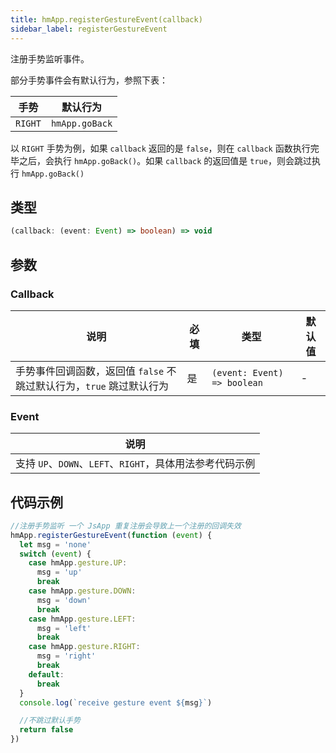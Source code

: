 ```yaml
---
title: hmApp.registerGestureEvent(callback)
sidebar_label: registerGestureEvent
---
```


注册手势监听事件。

部分手势事件会有默认行为，参照下表：

手势|默认行为
---|---
`RIGHT`|`hmApp.goBack`

以 `RIGHT` 手势为例，如果 `callback` 返回的是 `false`，则在 `callback` 函数执行完毕之后，会执行 `hmApp.goBack()`。如果 `callback` 的返回值是 `true`，则会跳过执行 `hmApp.goBack()`

## 类型

```ts
(callback: (event: Event) => boolean) => void
```

## 参数

### Callback

| 说明                                                                         | 必填 | 类型                        | 默认值 |
| ---------------------------------------------------------------------------- | ---- | --------------------------- | ------ |
| 手势事件回调函数，返回值 `false` 不跳过默认行为，`true` 跳过默认行为 | 是   | `(event: Event) => boolean` | -      |

### Event

| 说明                                                     |
| -------------------------------------------------------- |
| 支持 `UP`、`DOWN`、`LEFT`、`RIGHT`，具体用法参考代码示例 |

## 代码示例

```js
//注册手势监听 一个 JsApp 重复注册会导致上一个注册的回调失效
hmApp.registerGestureEvent(function (event) {
  let msg = 'none'
  switch (event) {
    case hmApp.gesture.UP:
      msg = 'up'
      break
    case hmApp.gesture.DOWN:
      msg = 'down'
      break
    case hmApp.gesture.LEFT:
      msg = 'left'
      break
    case hmApp.gesture.RIGHT:
      msg = 'right'
      break
    default:
      break
  }
  console.log(`receive gesture event ${msg}`)

  //不跳过默认手势
  return false
})
```
